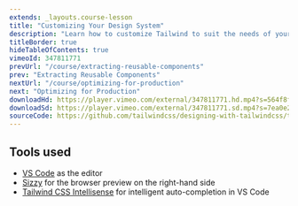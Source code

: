 ```yaml
---
extends: _layouts.course-lesson
title: "Customizing Your Design System"
description: "Learn how to customize Tailwind to suit the needs of your project."
titleBorder: true
hideTableOfContents: true
vimeoId: 347811771
prevUrl: "/course/extracting-reusable-components"
prev: "Extracting Reusable Components"
nextUrl: "/course/optimizing-for-production"
next: "Optimizing for Production"
downloadHd: https://player.vimeo.com/external/347811771.hd.mp4?s=564f8f678a63f889c2c505f9ef44779b1b23d339&profile_id=169&download=1
downloadSd: https://player.vimeo.com/external/347811771.sd.mp4?s=7ea0e205f6d1ff452e0d9fb97d86106154d528c9&profile_id=165&download=1
sourceCode: https://github.com/tailwindcss/designing-with-tailwindcss/tree/master/01-getting-up-and-running/07-customizing-your-design-system
---
```


## Tools used

- [VS Code](https://code.visualstudio.com/) as the editor
- [Sizzy](https://adamwathan.me/sizzy) for the browser preview on the right-hand side
- [Tailwind CSS Intellisense](https://marketplace.visualstudio.com/items?itemName=bradlc.vscode-tailwindcss) for intelligent auto-completion in VS Code
